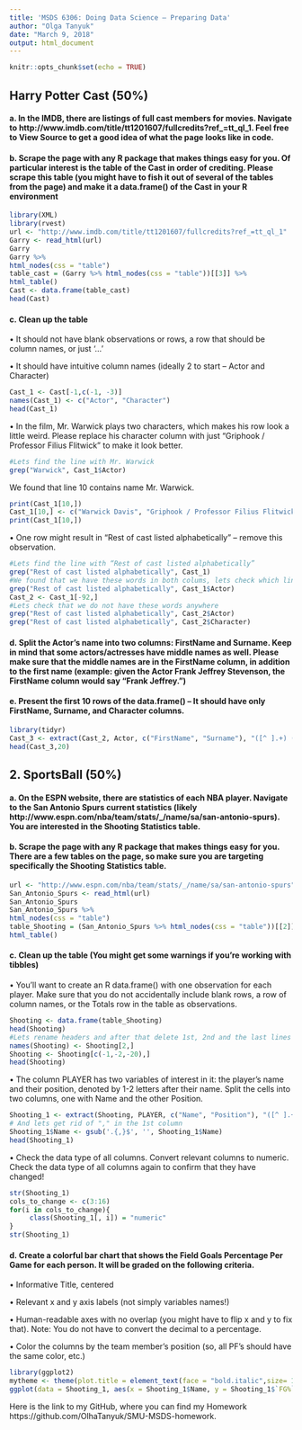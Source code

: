 ---
title: 'MSDS 6306: Doing Data Science – Preparing Data'
author: "Olga Tanyuk"
date: "March 9, 2018"
output: html_document
---

```{r setup, include=FALSE}
knitr::opts_chunk$set(echo = TRUE)
```

## Harry Potter Cast (50%)

#### a. In the IMDB, there are listings of full cast members for movies. Navigate to http://www.imdb.com/title/tt1201607/fullcredits?ref_=tt_ql_1. Feel free to View Source to get a good idea of what the page looks like in code.

#### b. Scrape the page with any R package that makes things easy for you. Of particular interest is the table of the Cast in order of crediting. Please scrape this table (you might have to fish it out of several of the tables from the page) and make it a data.frame() of the Cast in your R environment

```{r}
library(XML)
library(rvest)
url <- "http://www.imdb.com/title/tt1201607/fullcredits?ref_=tt_ql_1"
Garry <- read_html(url)
Garry
Garry %>%
html_nodes(css = "table")
table_cast = (Garry %>% html_nodes(css = "table"))[[3]] %>%
html_table()
Cast <- data.frame(table_cast)
head(Cast)
```

#### c. Clean up the table

• It should not have blank observations or rows, a row that should be column names, or just ‘...’

• It should have intuitive column names (ideally 2 to start – Actor and Character)

```{r}
Cast_1 <- Cast[-1,c(-1, -3)]
names(Cast_1) <- c("Actor", "Character")
head(Cast_1)
```

• In the film, Mr. Warwick plays two characters, which makes his row look a little weird. Please replace his character column with just “Griphook / Professor Filius Flitwick” to make it look better.
```{r}
#Lets find the line with Mr. Warwick
grep("Warwick", Cast_1$Actor)
```
We found that line 10 contains name Mr. Warwick. 
```{r}
print(Cast_1[10,])
Cast_1[10,] <- c("Warwick Davis", "Griphook / Professor Filius Flitwick")
print(Cast_1[10,])
```

• One row might result in “Rest of cast listed alphabetically” – remove this observation.
```{r}
#Lets find the line with “Rest of cast listed alphabetically”
grep("Rest of cast listed alphabetically", Cast_1)
#We found that we have these words in both colums, lets check which line and delete it
grep("Rest of cast listed alphabetically", Cast_1$Actor)
Cast_2 <- Cast_1[-92,]
#Lets check that we do not have these words anywhere
grep("Rest of cast listed alphabetically", Cast_2$Actor)
grep("Rest of cast listed alphabetically", Cast_2$Character)
```

#### d. Split the Actor’s name into two columns: FirstName and Surname. Keep in mind that some actors/actresses have middle names as well. Please make sure that the middle names are in the FirstName column, in addition to the first name (example: given the Actor Frank Jeffrey Stevenson, the FirstName column would say “Frank Jeffrey.”)

#### e. Present the first 10 rows of the data.frame() – It should have only FirstName, Surname, and Character columns.

```{r}
library(tidyr)
Cast_3 <- extract(Cast_2, Actor, c("FirstName", "Surname"), "([^ ].+) (.*)")
head(Cast_3,20)
```

## 2. SportsBall (50%)

#### a. On the ESPN website, there are statistics of each NBA player. Navigate to the San Antonio Spurs current statistics (likely http://www.espn.com/nba/team/stats/_/name/sa/san-antonio-spurs). You are interested in the Shooting Statistics table.

#### b. Scrape the page with any R package that makes things easy for you. There are a few tables on the page, so make sure you are targeting specifically the Shooting Statistics table.

```{r}
url <- "http://www.espn.com/nba/team/stats/_/name/sa/san-antonio-spurs"
San_Antonio_Spurs <- read_html(url)
San_Antonio_Spurs
San_Antonio_Spurs %>%
html_nodes(css = "table")
table_Shooting = (San_Antonio_Spurs %>% html_nodes(css = "table"))[[2]] %>%
html_table()
```

#### c. Clean up the table (You might get some warnings if you’re working with tibbles)

• You’ll want to create an R data.frame() with one observation for each player. Make sure that you do not accidentally include blank rows, a row of column names, or the Totals row in the table as observations.

```{r}
Shooting <- data.frame(table_Shooting)
head(Shooting)
#Lets rename headers and after that delete 1st, 2nd and the last lines
names(Shooting) <- Shooting[2,]
Shooting <- Shooting[c(-1,-2,-20),]
head(Shooting)
```

• The column PLAYER has two variables of interest in it: the player’s name and their position, denoted by 1-2 letters after their name. Split the cells into two columns, one with Name and the other Position.

```{r}
Shooting_1 <- extract(Shooting, PLAYER, c("Name", "Position"), "([^ ].+) (.*)")
# And lets get rid of "," in the 1st column
Shooting_1$Name <- gsub('.{,}$', '', Shooting_1$Name)
head(Shooting_1)
```

• Check the data type of all columns. Convert relevant columns to numeric. Check the data type of all columns again to confirm that they have changed!

```{r}
str(Shooting_1)
cols_to_change <- c(3:16)
for(i in cols_to_change){
     class(Shooting_1[, i]) = "numeric"
}
str(Shooting_1)
```

#### d. Create a colorful bar chart that shows the Field Goals Percentage Per Game for each person. It will be graded on the following criteria.

• Informative Title, centered

• Relevant x and y axis labels (not simply variables names!)

• Human-readable axes with no overlap (you might have to flip x and y to fix that). Note: You do not have to convert the decimal to a percentage.

• Color the columns by the team member’s position (so, all PF’s should have the same color, etc.)

```{r}
library(ggplot2)
mytheme <- theme(plot.title = element_text(face = "bold.italic",size= 14, color = "black"), axis.text.x = element_text(size = 9, face ="bold.italic"), axis.text.y = element_text(face = "bold.italic"))
ggplot(data = Shooting_1, aes(x = Shooting_1$Name, y = Shooting_1$`FG%`, fill = Position), horis=TRUE)+geom_bar(stat = "identity")+labs(title = "Field Goals Percentage Per Game for each player", x="Names of players",y="Field Goals Percentage Per Game")+mytheme+coord_flip()
```

Here is the link to my GitHub, where you can find my Homework https://github.com/OlhaTanyuk/SMU-MSDS-homework.


